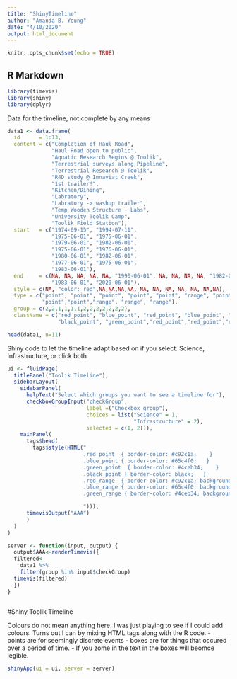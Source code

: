 ```yaml
---
title: "ShinyTimeline"
author: "Amanda B. Young"
date: "4/10/2020"
output: html_document
---
```


```r
knitr::opts_chunk$set(echo = TRUE)
```

## R Markdown


```r
library(timevis)
library(shiny)
library(dplyr)


```

Data for the timeline, not complete by any means
```r
data1 <- data.frame(
  id      = 1:13,
  content = c("Completion of Haul Road", 
              "Haul Road open to public",
              "Aquatic Research Begins @ Toolik",
              "Terrestrial surveys along Pipeline",
              "Terrestrial Research @ Toolik",
              "R4D study @ Imnaviat Creek",
              "1st trailer!",
              "Kitchen/Dining",
              "Labratory",
              "Labratory -> washup trailer",
              "Temp Wooden Structure - Labs",
              "University Toolik Camp",
              "Toolik Field Station"),
  start   = c("1974-09-15", "1994-07-11",
              "1975-06-01", "1975-06-01", 
              "1979-06-01", "1982-06-01",
              "1975-06-01", "1976-06-01",
              "1980-06-01", "1982-06-01",
              "1977-06-01", "1975-06-01",
              "1983-06-01"),
  end     = c(NA, NA, NA, NA, NA, "1990-06-01", NA, NA, NA, NA, "1982-09-01",
              "1983-06-01", "2020-06-01"),
  style = c(NA, "color: red",NA,NA,NA,NA, NA, NA, NA, NA, NA, NA,NA),
  type = c("point", "point", "point", "point", "point", "range", "point", "point",
           "point","point","range", "range", "range"),
  group = c(2,2,1,1,1,1,2,2,2,2,2,2,2),
  className = c("red_point", "blue_point", "red_point", "blue_point", "red_point", "blue_range", 
                "black_point", "green_point","red_point","red_point","red_range", "blue_range", "green_range"))

head(data1, n=11)
```


Shiny code to let the timeline adapt based on if you select: Science, Infrastructure, or click both
```r

ui <- fluidPage(
  titlePanel("Toolik Timeline"),
  sidebarLayout(
    sidebarPanel(
      helpText("Select which groups you want to see a timeline for"),
      checkboxGroupInput("checkGroup", 
                         label =("Checkbox group"), 
                         choices = list("Science" = 1, 
                                        "Infrastructure" = 2),
                         selected = c(1, 2))),
    mainPanel(
      tags$head(
        tags$style(HTML("
                        .red_point  { border-color: #c92c1a;    }
                        .blue_point { border-color: #65c4f0;   }
                        .green_point  { border-color: #4ceb34;    }
                        .black_point { border-color: black;   }
                        .red_range  { border-color: #c92c1a; background-color:#c92c1a   }
                        .blue_range { border-color: #65c4f0; background-color:#65c4f0  }
                        .green_range { border-color: #4ceb34; background-color:#4ceb34  }

                        "))),
      timevisOutput("AAA")
      )
  )
)

server <- function(input, output) {
  output$AAA<-renderTimevis({
  filtered<-
    data1 %>%
    filter(group %in% input$checkGroup)
  timevis(filtered)
  })
}       
       
```
   
   
#Shiny Toolik Timeline

Colours do not mean anything here. I was just playing to see if I could add colours.  Turns out I can by mixing HTML tags along with the R code. 
  - points are for seemingly discrete events
  - boxes are for things that occured over a period of time.
  - If you zome in the text in the boxes will beomce legible.
```r
shinyApp(ui = ui, server = server)

```


